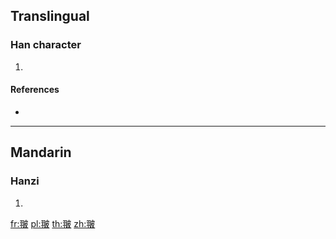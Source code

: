 {{character info/new}}
==Translingual==

===Han character===
{{Han char|rn=124|rad=羽|as=05|sn=11|four=14247|canj=SMDHE}}

# {{defn|Han|sort=羽05}}

====References====
* {{Han ref|kx=0956.150|dkj=28662|dj=1401.310|hdz=53346.110|uh=7FCD|ud=32717|bh=D6F8|bd=55032}}

----

==Mandarin==

===Hanzi===
{{cmn-hanzi|pin=[[pī]] ([[pi1]])|wg=p'i<sup>1</sup>}}

# {{defn|lang=cmn|sort=羽05}}

[[fr:翍]]
[[pl:翍]]
[[th:翍]]
[[zh:翍]]